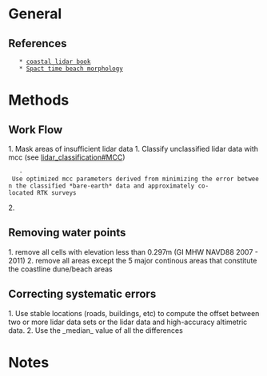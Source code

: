 = General =
== References ==
	* [[file:~/Documents/30_books/35_GIS/GIS_based_Analysis_of_coastal_lidar_time_series_Hardin_2014.pdf|coastal lidar book]]
	* [[file:~/Documents/13_technical_reports/Mitasova_SpaceTimeBchMorphLidar.pdf|Spact time beach morphology]]

= Methods =
== Work Flow ==
1. Mask areas of insufficient lidar data
1. Classify unclassified lidar data with mcc (see [[lidar_classification#MCC]])
	- Use optimized mcc parameters derived from minimizing the error between the classified *bare-earth* data and approximately co-located RTK surveys
2. 

== Removing water points ==
1. remove all cells with elevation less than 0.297m (GI MHW NAVD88 2007 - 2011)
2. remove all areas except the 5 major continous areas that constitute the coastline dune/beach areas

== Correcting systematic errors ==
1. Use stable locations (roads, buildings, etc) to compute the offset between two or more lidar data sets or the lidar data and high-accuracy altimetric data.
2. Use the _median_ value of all the differences


= Notes =
